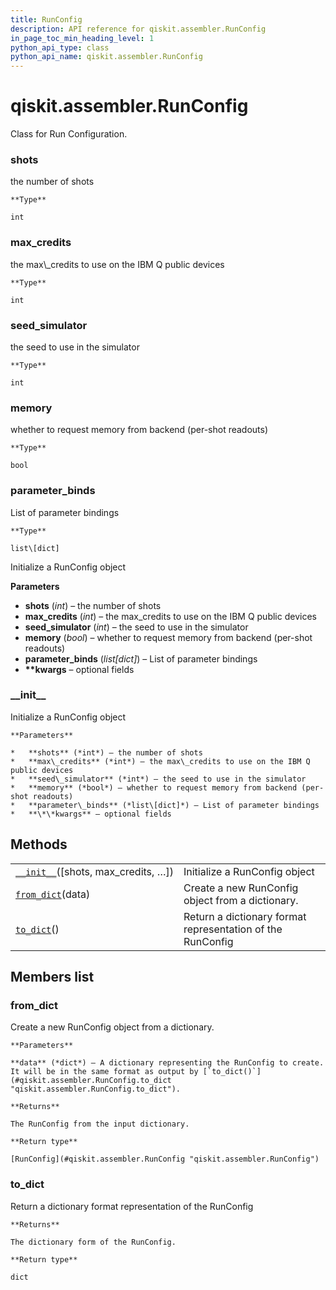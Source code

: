 ```yaml
---
title: RunConfig
description: API reference for qiskit.assembler.RunConfig
in_page_toc_min_heading_level: 1
python_api_type: class
python_api_name: qiskit.assembler.RunConfig
---
```


<span id="qiskit-assembler-runconfig" />

# qiskit.assembler.RunConfig

<Class id="qiskit.assembler.RunConfig" isDedicatedPage={true} github="https://github.com/qiskit/qiskit/tree/stable/0.16/qiskit/assembler/run_config.py" signature="RunConfig(shots=None, max_credits=None, seed_simulator=None, memory=None, parameter_binds=None, **kwargs)" modifiers="class">
  Class for Run Configuration.

  ### shots

  <Attribute id="qiskit.assembler.RunConfig.shots">
    the number of shots

    **Type**

    int
  </Attribute>

  ### max\_credits

  <Attribute id="qiskit.assembler.RunConfig.max_credits">
    the max\_credits to use on the IBM Q public devices

    **Type**

    int
  </Attribute>

  ### seed\_simulator

  <Attribute id="qiskit.assembler.RunConfig.seed_simulator">
    the seed to use in the simulator

    **Type**

    int
  </Attribute>

  ### memory

  <Attribute id="qiskit.assembler.RunConfig.memory">
    whether to request memory from backend (per-shot readouts)

    **Type**

    bool
  </Attribute>

  ### parameter\_binds

  <Attribute id="qiskit.assembler.RunConfig.parameter_binds">
    List of parameter bindings

    **Type**

    list\[dict]
  </Attribute>

  Initialize a RunConfig object

  **Parameters**

  *   **shots** (*int*) – the number of shots
  *   **max\_credits** (*int*) – the max\_credits to use on the IBM Q public devices
  *   **seed\_simulator** (*int*) – the seed to use in the simulator
  *   **memory** (*bool*) – whether to request memory from backend (per-shot readouts)
  *   **parameter\_binds** (*list\[dict]*) – List of parameter bindings
  *   **\*\*kwargs** – optional fields

  ### \_\_init\_\_

  <Function id="qiskit.assembler.RunConfig.__init__" signature="__init__(shots=None, max_credits=None, seed_simulator=None, memory=None, parameter_binds=None, **kwargs)">
    Initialize a RunConfig object

    **Parameters**

    *   **shots** (*int*) – the number of shots
    *   **max\_credits** (*int*) – the max\_credits to use on the IBM Q public devices
    *   **seed\_simulator** (*int*) – the seed to use in the simulator
    *   **memory** (*bool*) – whether to request memory from backend (per-shot readouts)
    *   **parameter\_binds** (*list\[dict]*) – List of parameter bindings
    *   **\*\*kwargs** – optional fields
  </Function>

  ## Methods

  |                                                                                                                     |                                                            |
  | ------------------------------------------------------------------------------------------------------------------- | ---------------------------------------------------------- |
  | [`__init__`](#qiskit.assembler.RunConfig.__init__ "qiskit.assembler.RunConfig.__init__")(\[shots, max\_credits, …]) | Initialize a RunConfig object                              |
  | [`from_dict`](#qiskit.assembler.RunConfig.from_dict "qiskit.assembler.RunConfig.from_dict")(data)                   | Create a new RunConfig object from a dictionary.           |
  | [`to_dict`](#qiskit.assembler.RunConfig.to_dict "qiskit.assembler.RunConfig.to_dict")()                             | Return a dictionary format representation of the RunConfig |

  ## Members list

  ### from\_dict

  <Function id="qiskit.assembler.RunConfig.from_dict" signature="from_dict(data)" modifiers="classmethod">
    Create a new RunConfig object from a dictionary.

    **Parameters**

    **data** (*dict*) – A dictionary representing the RunConfig to create. It will be in the same format as output by [`to_dict()`](#qiskit.assembler.RunConfig.to_dict "qiskit.assembler.RunConfig.to_dict").

    **Returns**

    The RunConfig from the input dictionary.

    **Return type**

    [RunConfig](#qiskit.assembler.RunConfig "qiskit.assembler.RunConfig")
  </Function>

  ### to\_dict

  <Function id="qiskit.assembler.RunConfig.to_dict" signature="to_dict()">
    Return a dictionary format representation of the RunConfig

    **Returns**

    The dictionary form of the RunConfig.

    **Return type**

    dict
  </Function>
</Class>

